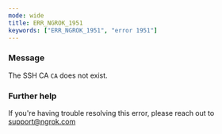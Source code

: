 ```yaml
---
mode: wide
title: ERR_NGROK_1951
keywords: ["ERR_NGROK_1951", "error 1951"]
---
```


### Message

The SSH CA `CA` does not exist.

### Further help

If you're having trouble resolving this error, please reach out to [support@ngrok.com](mailto:support@ngrok.com?subject=Help%20with%20ERR_NGROK_1951)
